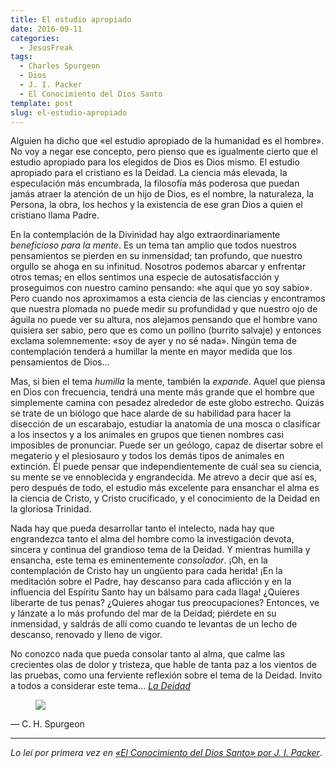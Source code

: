 ```yaml
---
title: El estudio apropiado
date: 2016-09-11
categories:
  - JesusFreak
tags:
  - Charles Spurgeon
  - Dios
  - J. I. Packer
  - El Conocimiento del Dios Santo
template: post
slug: el-estudio-apropiado
---
```


Alguien ha dicho que «el estudio apropiado de la humanidad es el hombre». No voy a negar ese concepto, pero pienso que es igualmente cierto que el estudio apropiado para los elegidos de Dios es Dios mismo. El estudio apropiado para el cristiano es la Deidad. La ciencia más elevada, la especulación más encumbrada, la filosofía más poderosa que puedan jamás atraer la atención de un hijo de Dios, es el nombre, la naturaleza, la Persona, la obra, los hechos y la existencia de ese gran Dios a quien el cristiano llama Padre.

En la contemplación de la Divinidad hay algo extraordinariamente *beneficioso para la mente*. Es un tema tan amplio que todos nuestros pensamientos se pierden en su inmensidad; tan profundo, que nuestro orgullo se ahoga en su infinitud. Nosotros podemos abarcar y enfrentar otros temas; en ellos sentimos una especie de autosatisfacción y proseguimos con nuestro camino pensando: «he aquí que yo soy sabio». Pero cuando nos aproximamos a esta ciencia de las ciencias y encontramos que nuestra plomada no puede medir su profundidad y que nuestro ojo de águila no puede ver su altura, nos alejamos pensando que el hombre vano quisiera ser sabio, pero que es como un pollino (burrito salvaje) y entonces exclama solemnemente: «soy de ayer y no sé nada». Ningún tema de contemplación tenderá a humillar la mente en mayor medida que los pensamientos de Dios…

Mas, si bien el tema *humilla* la mente, también la *expande*. Aquel que piensa en Dios con frecuencia, tendrá una mente más grande que el hombre que simplemente camina con pesadez alrededor de este globo estrecho. Quizás se trate de un biólogo que hace alarde de su habilidad para hacer la disección de un escarabajo, estudiar la anatomía de una mosca o clasificar a los insectos y a los animales en grupos que tienen nombres casi imposibles de pronunciar. Puede ser un geólogo, capaz de disertar sobre el megaterio y el plesiosauro y todos los demás tipos de animales en extinción. Él puede pensar que independientemente de cuál sea su ciencia, su mente se ve ennoblecida y engrandecida. Me atrevo a decir que así es, pero después de todo, el estudio más excelente para ensanchar el alma es la ciencia de Cristo, y Cristo crucificado, y el conocimiento de la Deidad en la gloriosa Trinidad.

Nada hay que pueda desarrollar tanto el intelecto, nada hay que engrandezca tanto el alma del hombre como la investigación devota, sincera y continua del grandioso tema de la Deidad. Y mientras humilla y ensancha, este tema es eminentemente *consolador*. ¡Oh, en la contemplación de Cristo hay un ungüento para cada herida! ¡En la meditación sobre el Padre, hay descanso para cada aflicción y en la influencia del Espíritu Santo hay un bálsamo para cada llaga! ¿Quieres liberarte de tus penas? ¿Quieres ahogar tus preocupaciones? Entonces, ve y lánzate a lo más profundo del mar de la Deidad; piérdete en su inmensidad, y saldrás de allí como cuando te levantas de un lecho de descanso, renovado y lleno de vigor.

No conozco nada que pueda consolar tanto al alma, que calme las crecientes olas de dolor y tristeza, que hable de tanta paz a los vientos de las pruebas, como una ferviente reflexión sobre el tema de la Deidad. Invito a todos a considerar este tema...
*[La Deidad](http://bit.ly/LaDeidad)*

<figure>

![](https://cdn-images-1.medium.com/max/800/1*krJJ-kGdbUGKXFQ_TtMzyw.png)

</figure>

—  C. H. Spurgeon

* * *

*Lo leí por primera vez en [«El Conocimiento del Dios Santo» por J. I. Packer](https://www.amazon.com/Conocimiento-del-Dios-Santo-Spanish/dp/0829745106)*.
